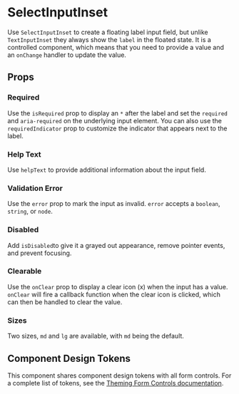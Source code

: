 
<Meta of={Stories} />

# SelectInputInset

Use `SelectInputInset` to create a floating label input field, but unlike `TextInputInset` they always show the `label` in the floated state. It is a controlled component, which means that you need to provide a value and an `onChange` handler to update the value.

<Canvas withSource="open" of={Stories.Default} />

## Props

<ArgsTable of={SelectInputInset} />

### Required

Use the `isRequired` prop to display an `*` after the label and set the `required` and `aria-required` on the underlying input element. You can also use the `requiredIndicator` prop to customize the indicator that appears next to the label.

<Canvas of={Stories.Required} />

### Help Text

Use `helpText` to provide additional information about the input field.

<Canvas of={Stories.HelpText} />

### Validation Error

Use the `error` prop to mark the input as invalid. `error` accepts a `boolean`, `string`, or `node`.

<Canvas of={Stories.ValidationError} />

### Disabled

Add `isDisabled`to give it a grayed out appearance, remove pointer events, and prevent focusing.

<Canvas of={Stories.Disabled} />

### Clearable

Use the `onClear` prop to display a clear icon (x) when the input has a value. `onClear` will fire
a callback function when the clear icon is clicked, which can then be handled to clear the value.

<Canvas of={Stories.Clearable} />

### Sizes

Two sizes, `md` and `lg` are available, with `md` being the default.

<Canvas of={Stories.Sizes} />

## Component Design Tokens

This component shares component design tokens with all form controls. For a complete list of tokens, see the [Theming Form Controls documentation](/docs/theming-form-controls--custom-theme-form).
